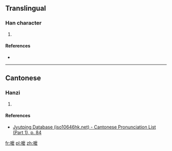 ==Translingual==

===Han character===
{{Han char|rn=30|rad=口|as=14|sn=17|four=|canj=RIDI|ids=⿰口麼}}

# {{defn|Han|sort=口14}}

====References====
* {{Han ref|kx=0212.191|hdz=10697.031|uh=5692|ud=22162}}

----

==Cantonese==

===Hanzi===
{{yue-hanzi|jyut=[[mo1]]|y=mo1}}

# {{defn|lang=yue|sort=口14}}

====References====
* [http://www.iso10646hk.net/jp/document/download.jsp Jyutping Database (iso10646hk.net) - Cantonese Pronunciation List (Part 1), p. 84]

[[fr:嚒]]
[[pl:嚒]]
[[zh:嚒]]